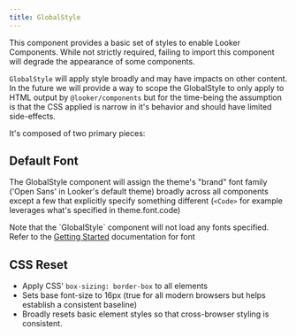 ```yaml
---
title: GlobalStyle
---
```



This component provides a basic set of styles to enable Looker Components. While not strictly required, failing to import this component will degrade the appearance of some components.

`GlobalStyle` will apply style broadly and may have impacts on other content. In the future we will provide a way to scope the GlobalStyle to only apply to HTML output by `@looker/components` but for the time-being the assumption is that the CSS applied is narrow in it's behavior and should have limited side-effects.

It's composed of two primary pieces:

## Default Font

The GlobalStyle component will assign the theme's "brand" font family ('Open Sans' in Looker's default theme) broadly across all components except a few that explicitly specify something different (`<Code>` for example leverages what's specified in theme.font.code)

<Banner>
  Note that the `GlobalStyle` component will not load any fonts specified. Refer
  to the <a href="/getting-started">Getting Started</a> documentation for font
</Banner>

## CSS Reset

- Apply CSS' `box-sizing: border-box` to all elements
- Sets base font-size to 16px (true for all modern browsers but helps establish a consistent baseline)
- Broadly resets basic element styles so that cross-browser styling is consistent.
